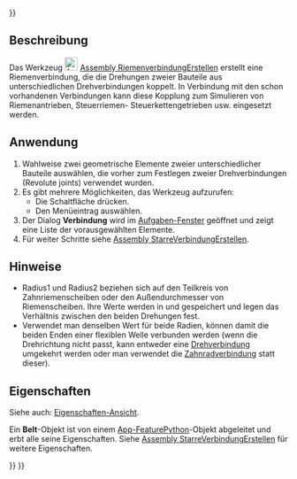 <languages/>

{{UnfinishedDocu{{#translation:}}}}

{{Docnav/de
|[[Assembly_CreateJointGears/de|ZahnradverbindungErstellen]]
|[[Assembly_Preferences/de|Einstellungen]]
|[[Assembly_Workbench/de|Assembly]]
|IconL=Assembly_CreateJointGears.svg
|IconR=
|IconC=Workbench_Assembly.svg
}}

{{GuiCommand/de
|Name=Assembly CreateJointBelt
|Name/de=Assembly RiemenverbindungErstellen
|MenuLocation=Assembly → Zahnrad-/Riemenverbindung → Riemenverbindung
|Workbenches=[[Assembly_Workbench/de|Assembly]]
|Shortcut=
|Version=1.0
|SeeAlso=
}}

<span id="Description"></span>
==Beschreibung==

Das Werkzeug [[Image:Assembly_CreateJointBelt.svg|24px]] [[Assembly_CreateJointBelt/de|Assembly RiemenverbindungErstellen]] erstellt eine Riemenverbindung, die die Drehungen zweier Bauteile aus unterschiedlichen Drehverbindungen koppelt. In Verbindung mit den schon vorhandenen Verbindungen kann diese Kopplung zum Simulieren von Riemenantrieben, Steuerriemen- Steuerkettengetrieben usw. eingesetzt werden.

<span id="Usage"></span>
==Anwendung==

# Wahlweise zwei geometrische Elemente zweier unterschiedlicher Bauteile auswählen, die vorher zum Festlegen zweier Drehverbindungen (Revolute joints) verwendet wurden.
# Es gibt mehrere Möglichkeiten, das Werkzeug aufzurufen:
#* Die Schaltfläche {{Button|[[Image:Assembly_CreateJointBelt.svg|16px]] [[Assembly_CreateJointBelt/de|Riemenverbindung]]}} drücken.
#* Den Menüeintrag {{MenuCommand|Assembly →  Zahnrad-/Riemenverbindung →  [[Image:Assembly_CreateJointBelt.svg|16px]] Riemenverbindung}} auswählen.
# Der Dialog '''Verbindung''' wird im [[Task_panel/de|Aufgaben-Fenster]] geöffnet und zeigt eine Liste der vorausgewählten Elemente.
# Für weiter Schritte siehe [[Assembly_CreateJointFixed/de#Anwendung|Assembly StarreVerbindungErstellen]].

<span id="Notes"></span>
==Hinweise==

* Radius1 und Radius2 beziehen sich auf den Teilkreis von Zahnriemenscheiben oder den Außendurchmesser von Riemenscheiben. Ihre Werte werden in {{PropertyData/de|Distance}} und {{PropertyData/de|Distance2}} gespeichert und legen das Verhältnis zwischen den beiden Drehungen fest.
* Verwendet man denselben Wert für beide Radien, können damit die beiden Enden einer flexiblen Welle verbunden werden (wenn die Drehrichtung nicht passt, kann entweder eine [[Assembly_CreateJointRevolute/de|Drehverbindung]] umgekehrt werden oder man verwendet die [[Assembly_CreateJointGears/de|Zahnradverbindung]] statt dieser).

<span id="Properties"></span>
==Eigenschaften==

Siehe auch: [[Property_View/de|Eigenschaften-Ansicht]].

Ein '''Belt'''-Objekt ist von einem [[App_FeaturePython/de|App-FeaturePython]]-Objekt abgeleitet und erbt alle seine Eigenschaften. Siehe [[Assembly_CreateJointFixed/de#Eigenschaften|Assembly StarreVerbindungErstellen]] für weitere Eigenschaften.


{{Docnav/de
|[[Assembly_CreateJointGears/de|ZahnradverbindungErstellen]]
|[[Assembly_Preferences/de|Einstellungen]]
|[[Assembly_Workbench/de|Assembly]]
|IconL=Assembly_CreateJointGears.svg
|IconR=
|IconC=Workbench_Assembly.svg
}}

{{Assembly_Tools_navi{{#translation:}}}}
{{Userdocnavi{{#translation:}}}}